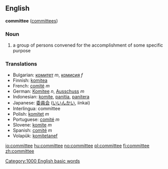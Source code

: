 ==English==
'''committee''' ([[committees]])
===Noun===
# a group of persons convened for the accomplishment of some specific purpose

=== Translations ===
*Bulgarian: [[комитет]] ''m'', [[комисия]] ''f''
*Finnish: [[komitea]]
*French: [[comité]] ''m''
*German: [[Komitee]] ''n'', [[Ausschuss]] ''m''
*Indonesian: [[komite]], [[panitia]], [[panitera]]
*Japanese: [[委員会]] ([[いいんかい]], iinkai)
*Interlingua: committee
*Polish: [[komitet]] ''m''
*Portuguese: [[comité]] ''m''
*Slovene: [[komite]] ''m''
*Spanish: [[comité]] ''m''
*Volapük: [[komitetanef]]

[[Category:1000 English basic words]]

[[io:committee]]
[[hu:committee]]
[[no:committee]]
[[pl:committee]]
[[fi:committee]]
[[zh:committee]]